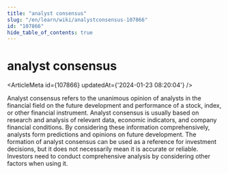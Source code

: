 ```yaml
---
title: "analyst consensus"
slug: "/en/learn/wiki/analystconsensus-107866"
id: "107866"
hide_table_of_contents: true
---
```



# analyst consensus

<ArticleMeta id={107866} updatedAt={'2024-01-23 08:20:04'} />
<div className='border-solid border-b border-t-0 my-4 border-[var(--ifm-color-gray-300)]' />

Analyst consensus refers to the unanimous opinion of analysts in the financial field on the future development and performance of a stock, index, or other financial instrument. Analyst consensus is usually based on research and analysis of relevant data, economic indicators, and company financial conditions. By considering these information comprehensively, analysts form predictions and opinions on future development. The formation of analyst consensus can be used as a reference for investment decisions, but it does not necessarily mean it is accurate or reliable. Investors need to conduct comprehensive analysis by considering other factors when using it.
